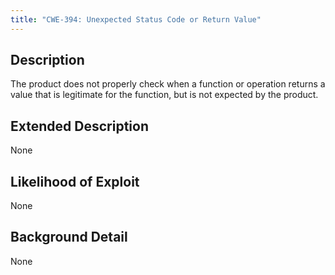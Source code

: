 ```yaml
---
title: "CWE-394: Unexpected Status Code or Return Value"
---
```


## Description
The product does not properly check when a function or operation returns a value that is legitimate for the function, but is not expected by the product.

## Extended Description
None

## Likelihood of Exploit
None

## Background Detail
None
        